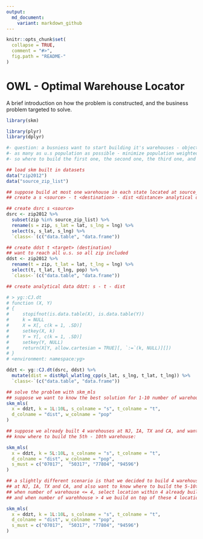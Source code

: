 ```yaml
---
output:
  md_document:
    variant: markdown_github
---
```


<!-- README.md is generated from README.Rmd. Please edit that file -->

```r
knitr::opts_chunk$set(
  collapse = TRUE,
  comment = "#>",
  fig.path = "README-"
)
```

# OWL - Optimal Warehouse Locator

A brief introduction on how the problem is constructed, and the business problem targeted to solve.

```r
library(skm)

library(plyr)
library(dplyr)

#- question: a busniess want to start building it's warehouses - objective reach
#- as many as u.s population as possible - minimize population weighted distance
#- so where to build the first one, the second one, the third one, and etc.?

## load skm built in datasets
data("zip2012")
data("source_zip_list")

## suppose build at most one warehouse in each state located at source_zip_list:
## create a s <source> - t <destination> - dist <distance> analytical data.table

## create dsrc s <source>
dsrc <- zip2012 %>%
  subset(zip %in% source_zip_list) %>%
  rename(s = zip, s_lat = lat, s_lng = lng) %>%
  select(s, s_lat, s_lng) %>%
  `class<-`(c("data.table", "data.frame"))

## create ddst t <target> (destination)
## want to reach all u.s. so all zip included
ddst <- zip2012 %>% 
  rename(t = zip, t_lat = lat, t_lng = lng) %>%
  select(t, t_lat, t_lng, pop) %>%
  `class<-`(c("data.table", "data.frame"))

## create analytical data ddzt: s - t - dist

# > yg::CJ.dt
# function (X, Y) 
# {
#     stopifnot(is.data.table(X), is.data.table(Y))
#     k = NULL
#     X = X[, c(k = 1, .SD)]
#     setkey(X, k)
#     Y = Y[, c(k = 1, .SD)]
#     setkey(Y, NULL)
#     return(X[Y, allow.cartesian = TRUE][, `:=`(k, NULL)][])
# }
# <environment: namespace:yg>

ddzt <- yg::CJ.dt(dsrc, ddst) %>%
  mutate(dist = distRpl_wlatlng_cpp(s_lat, s_lng, t_lat, t_lng)) %>%
  `class<-`(c("data.table", "data.frame"))

## solve the problem with skm_mls
## suppose we want to know the best solution for 1-10 number of warehouse:
skm_mls(
  x = ddzt, k = 1L:10L, s_colname = "s", t_colname = "t", 
  d_colname = "dist", w_colname = "pop"
)

## suppose we already built 4 warehouses at NJ, IA, TX and CA, and want to
## know where to build the 5th - 10th warehouse:

skm_mls(
  x = ddzt, k = 5L:10L, s_colname = "s", t_colname = "t", 
  d_colname = "dist", w_colname = "pop", 
  s_must = c("07017",  "50317", "77804", "94596")
)

## a slightly different scenario is that we decided to build 4 warehouses 
## at NJ, IA, TX and CA, and also want to know where to build the 5-10th.
## when number of warehouse <= 4, select location within 4 already built,
## and when number of warehhouse > 4 we build on top of these 4 locations

skm_mls(
  x = ddzt, k = 1L:10L, s_colname = "s", t_colname = "t", 
  d_colname = "dist", w_colname = "pop", 
  s_must = c("07017",  "50317", "77804", "94596")
)

```